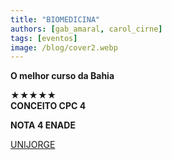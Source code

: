 ```yaml
---
title: "BIOMEDICINA"
authors: [gab_amaral, carol_cirne]
tags: [eventos]
image: /blog/cover2.webp
---
```


**O melhor curso da Bahia**

★★★★★  
**CONCEITO CPC 4**

**NOTA 4 ENADE**

[UNIJORGE](https://www.instagram.com/p/DJScbfAxO-Q/?igsh=ajVrcWp6a3FhcGNk)